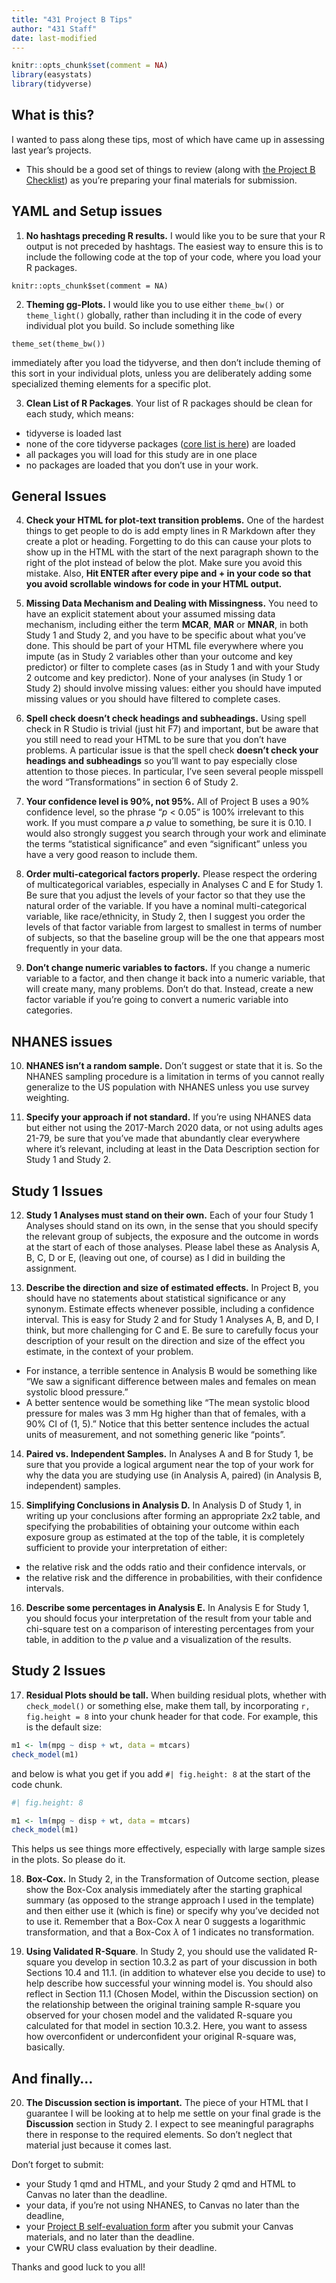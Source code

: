 ```yaml
---
title: "431 Project B Tips"
author: "431 Staff"
date: last-modified
---
```


```r
knitr::opts_chunk$set(comment = NA)
library(easystats)
library(tidyverse)
```

## What is this?

I wanted to pass along these tips, most of which have came up in assessing last year's projects.

- This should be a good set of things to review (along with [the Project B  Checklist](https://thomaselove.github.io/431-projectB-2024/checklist.html)) as you're preparing your final materials for submission. 

## YAML and Setup issues

1. **No hashtags preceding R results.** I would like you to be sure that your R output is not preceded by hashtags. The easiest way to ensure this is to include the following code at the top of your code, where you load your R packages.

```
knitr::opts_chunk$set(comment = NA)
```

2. **Theming gg-Plots.** I would like you to use either `theme_bw()` or `theme_light()` globally, rather than including it in the code of every individual plot you build. So include something like 

```
theme_set(theme_bw())
```

immediately after you load the tidyverse, and then don't include theming of this sort in your individual plots, unless you are deliberately adding some specialized theming elements for a specific plot.

3. **Clean List of R Packages**. Your list of R packages should be clean for each study, which means:

- tidyverse is loaded last
- none of the core tidyverse packages ([core list is here](https://www.tidyverse.org/packages/#core-tidyverse)) are loaded
- all packages you will load for this study are in one place
- no packages are loaded that you don't use in your work.


## General Issues

4. **Check your HTML for plot-text transition problems.** One of the hardest things to get people to do is add empty lines in R Markdown after they create a plot or heading. Forgetting to do this can cause your plots to show up in the HTML with the start of the next paragraph shown to the right of the plot instead of below the plot. Make sure you avoid this mistake. Also, **Hit ENTER after every pipe and + in your code so that you avoid scrollable windows for code in your HTML output.**

5. **Missing Data Mechanism and Dealing with Missingness.** You need to have an explicit statement about your assumed missing data mechanism, including either the term **MCAR**, **MAR** or **MNAR**, in both Study 1 and Study 2, and you have to be specific about what you've done. This should be part of your HTML file everywhere where you impute (as in Study 2 variables other than your outcome and key predictor) or filter to complete cases (as in Study 1 and with your Study 2 outcome and key predictor). None of your analyses (in Study 1 or Study 2) should involve missing values: either you should have imputed missing values or you should have filtered to complete cases.

6. **Spell check doesn't check headings and subheadings.** Using spell check in R Studio is trivial (just hit F7) and important, but be aware that you still need to read your HTML to be sure that you don't have problems. A particular issue is that the spell check **doesn't check your headings and subheadings** so you'll want to pay especially close attention to those pieces. In particular, I've seen several people misspell the word "Transformations" in section 6 of Study 2.

7. **Your confidence level is 90%, not 95%.** All of Project B uses a 90% confidence level, so the phrase "*p* < 0.05" is 100% irrelevant to this work. If you must compare a *p* value to something, be sure it is 0.10. I would also strongly suggest you search through your work and eliminate the terms "statistical significance" and even "significant" unless you have a very good reason to include them.

8. **Order multi-categorical factors properly.** Please respect the ordering of multicategorical variables, especially in Analyses C and E for Study 1. Be sure that you adjust the levels of your factor so that they use the natural order of the variable. If you have a nominal multi-categorical variable, like race/ethnicity, in Study 2, then I suggest you order the levels of that factor variable from largest to smallest in terms of number of subjects, so that the baseline group will be the one that appears most frequently in your data.

9. **Don't change numeric variables to factors.** If you change a numeric variable to a factor, and then change it back into a numeric variable, that will create many, many problems. Don't do that. Instead, create a new factor variable if you're going to convert a numeric variable into categories.

## NHANES issues

10. **NHANES isn't a random sample.** Don't suggest or state that it is. So the NHANES sampling procedure is a limitation in terms of you cannot really generalize to the US population with NHANES unless you use survey weighting.

11. **Specify your approach if not standard.** If you're using NHANES data but either not using the 2017-March 2020 data, or not using adults ages 21-79, be sure that you've made that abundantly clear everywhere where it's relevant, including at least in the Data Description section for Study 1 and Study 2.

## Study 1 Issues

12. **Study 1 Analyses must stand on their own.** Each of your four Study 1 Analyses should stand on its own, in the sense that you should specify the relevant group of subjects, the exposure and the outcome in words at the start of each of those analyses. Please label these as Analysis A, B, C, D or E, (leaving out one, of course) as I did in building the assignment.

13. **Describe the direction and size of estimated effects.** In Project B, you should have no statements about statistical significance or any synonym. Estimate effects whenever possible, including a confidence interval. This is easy for Study 2 and for Study 1 Analyses A, B, and D, I think, but more challenging for C and E. Be sure to carefully focus your description of your result on the direction and size of the effect you estimate, in the context of your problem. 

- For instance, a terrible sentence in Analysis B would be something like "We saw a significant difference between males and females on mean systolic blood pressure."
- A better sentence would be something like "The mean systolic blood pressure for males was 3 mm Hg higher than that of females, with a 90% CI of (1, 5)." Notice that this better sentence includes the actual units of measurement, and not something generic like "points".

14. **Paired vs. Independent Samples.** In Analyses A and B for Study 1, be sure that you provide a logical argument near the top of your work for why the data you are studying use (in Analysis A, paired) (in Analysis B, independent) samples. 

15. **Simplifying Conclusions in Analysis D.** In Analysis D of Study 1, in writing up your conclusions after forming an appropriate 2x2 table, and specifying the probabilities of obtaining your outcome within each exposure group as estimated at the top of the table, it is completely sufficient to provide your interpretation of either:

- the relative risk and the odds ratio and their confidence intervals, or
- the relative risk and the difference in probabilities, with their confidence intervals.

16. **Describe some percentages in Analysis E.** In Analysis E for Study 1, you should focus your interpretation of the result from your table and chi-square test on a comparison of interesting percentages from your table, in addition to the *p* value and a visualization of the results.

## Study 2 Issues

17. **Residual Plots should be tall.** When building residual plots, whether with `check_model()` or something else, make them tall, by incorporating `r, fig.height = 8` into your chunk header for that code. For example, this is the default size:

```r
m1 <- lm(mpg ~ disp + wt, data = mtcars)
check_model(m1)
```

and below is what you get if you add `#| fig.height: 8` at the start of the code chunk.

```r
#| fig.height: 8

m1 <- lm(mpg ~ disp + wt, data = mtcars)
check_model(m1)
```

This helps us see things more effectively, especially with large sample sizes in the plots. So please do it.

18. **Box-Cox.** In Study 2, in the Transformation of Outcome section, please show the Box-Cox analysis immediately after the starting graphical summary (as opposed to the strange approach I used in the template) and then either use it (which is fine) or specify why you've decided not to use it. Remember that a Box-Cox $\lambda$ near 0 suggests a logarithmic transformation, and that a Box-Cox $\lambda$ of 1 indicates no transformation.

19. **Using Validated R-Square**. In Study 2, you should use the validated R-square you develop in section 10.3.2 as part of your discussion in both Sections 10.4 and 11.1. (in addition to whatever else you decide to use) to help describe how successful your winning model is. You should also reflect in Section 11.1 (Chosen Model, within the Discussion section) on the relationship between the original training sample R-square you observed for your chosen model and the validated R-square you calculated for that model in section 10.3.2. Here, you want to assess how overconfident or underconfident your original R-square was, basically.

## And finally...

20. **The Discussion section is important.** The piece of your HTML that I guarantee I will be looking at to help me settle on your final grade is the **Discussion** section in Study 2. I expect to see meaningful paragraphs there in response to the required elements. So don't neglect that material just because it comes last.

Don't forget to submit:

- your Study 1 qmd and HTML, and your Study 2 qmd and HTML to Canvas no later than the deadline.
- your data, if you're not using NHANES, to Canvas no later than the deadline,
- your [Project B self-evaluation form](self-eval.qmd) after you submit your Canvas materials, and no later than the deadline.
- your CWRU class evaluation by their deadline.

Thanks and good luck to you all!
